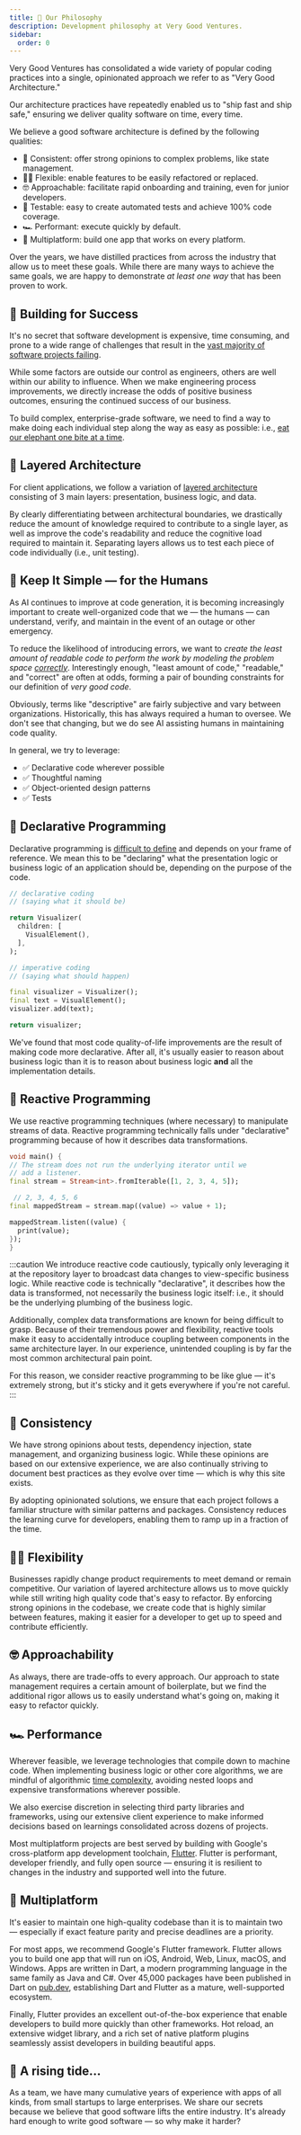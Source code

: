 ```yaml
---
title: 🦄 Our Philosophy
description: Development philosophy at Very Good Ventures.
sidebar:
  order: 0
---
```



Very Good Ventures has consolidated a wide variety of popular coding practices into a single, opinionated approach we refer to as "Very Good Architecture."

Our architecture practices have repeatedly enabled us to "ship fast and ship safe," ensuring we deliver quality software on time, every time.

We believe a good software architecture is defined by the following qualities:

- 💪 Consistent: offer strong opinions to complex problems, like state management.
- 🧘‍♀️ Flexible: enable features to be easily refactored or replaced.
- 🤓 Approachable: facilitate rapid onboarding and training, even for junior developers.
- 🧪 Testable: easy to create automated tests and achieve 100% code coverage.
- 🏎️ Performant: execute quickly by default.
- 📱 Multiplatform: build one app that works on every platform.

Over the years, we have distilled practices from across the industry that allow us to meet these goals. While there are many ways to achieve the same goals, we are happy to demonstrate _at least one way_ that has been proven to work.

## 🏁 Building for Success

It's no secret that software development is expensive, time consuming, and prone to a wide range of challenges that result in the [vast majority of software projects failing][software-project-failure-factors].

While some factors are outside our control as engineers, others are well within our ability to influence. When we make engineering process improvements, we directly increase the odds of positive business outcomes, ensuring the continued success of our business.

To build complex, enterprise-grade software, we need to find a way to make doing each individual step along the way as easy as possible: i.e., [eat our elephant one bite at a time][eating-an-elephant].

## 🍰 Layered Architecture

For client applications, we follow a variation of [layered architecture][very-good-layered-architecture] consisting of 3 main layers: presentation, business logic, and data.

By clearly differentiating between architectural boundaries, we drastically reduce the amount of knowledge required to contribute to a single layer, as well as improve the code's readability and reduce the cognitive load required to maintain it. Separating layers allows us to test each piece of code individually (i.e., unit testing).

## 🤖 Keep It Simple — for the Humans

As AI continues to improve at code generation, it is becoming increasingly important to create well-organized code that we — the humans — can understand, verify, and maintain in the event of an outage or other emergency.

To reduce the likelihood of introducing errors, we want to _create the least amount of readable code to perform the work by modeling the problem space [correctly][correctness]_. Interestingly enough, "least amount of code," "readable," and "correct" are often at odds, forming a pair of bounding constraints for our definition of _very good code_.

<Diagram
  light={goodCodeLight}
  dark={goodCodeDark}
  alt="Good code is a product of competing constraints: minimal, correct, and descriptive."
/>

Obviously, terms like "descriptive" are fairly subjective and vary between organizations. Historically, this has always required a human to oversee. We don't see that changing, but we do see AI assisting humans in maintaining code quality.

In general, we try to leverage:

- ✅ Declarative code wherever possible
- ✅ Thoughtful naming
- ✅ Object-oriented design patterns
- ✅ Tests

## 📜 Declarative Programming

Declarative programming is [difficult to define][declarative] and depends on your frame of reference. We mean this to be "declaring" what the presentation logic or business logic of an application should be, depending on the purpose of the code.

<Tabs>
  <TabItem label="Declarative">

```dart
// declarative coding
// (saying what it should be)

return Visualizer(
  children: [
    VisualElement(),
  ],
);
```

  </TabItem>
  <TabItem label="Imperative">
  
  ```dart
  // imperative coding
  // (saying what should happen)

final visualizer = Visualizer();
final text = VisualElement();
visualizer.add(text);

return visualizer;

````

</TabItem>
</Tabs>

We've found that most code quality-of-life improvements are the result of making code more declarative. After all, it's usually easier to reason about business logic than it is to reason about business logic **and** all the implementation details.

## 🧨 Reactive Programming

We use reactive programming techniques (where necessary) to manipulate streams of data. Reactive programming technically falls under "declarative" programming because of how it describes data transformations.

```dart
void main() {
// The stream does not run the underlying iterator until we
// add a listener.
final stream = Stream<int>.fromIterable([1, 2, 3, 4, 5]);

 // 2, 3, 4, 5, 6
final mappedStream = stream.map((value) => value + 1);

mappedStream.listen((value) {
  print(value);
});
}

````

:::caution
We introduce reactive code cautiously, typically only leveraging it at the repository layer to broadcast data changes to view-specific business logic. While reactive code is technically "declarative", it describes how the data is transformed, not necessarily the business logic itself: i.e., it should be the underlying plumbing of the business logic.

Additionally, complex data transformations are known for being difficult to grasp. Because of their tremendous power and flexibility, reactive tools make it easy to accidentally introduce coupling between components in the same architecture layer. In our experience, unintended coupling is by far the most common architectural pain point.

For this reason, we consider reactive programming to be like glue — it's extremely strong, but it's sticky and it gets everywhere if you're not careful.
:::

## 💪 Consistency

We have strong opinions about tests, dependency injection, state management, and organizing business logic. While these opinions are based on our extensive experience, we are also continually striving to document best practices as they evolve over time — which is why this site exists.

By adopting opinionated solutions, we ensure that each project follows a familiar structure with similar patterns and packages. Consistency reduces the learning curve for developers, enabling them to ramp up in a fraction of the time.

## 🧘‍♀️ Flexibility

Businesses rapidly change product requirements to meet demand or remain competitive. Our variation of layered architecture allows us to move quickly while still writing high quality code that's easy to refactor. By enforcing strong opinions in the codebase, we create code that is highly similar between features, making it easier for a developer to get up to speed and contribute efficiently.

## 🤓 Approachability

As always, there are trade-offs to every approach. Our approach to state management requires a certain amount of boilerplate, but we find the additional rigor allows us to easily understand what's going on, making it easy to refactor quickly.

## 🏎️ Performance

Wherever feasible, we leverage technologies that compile down to machine code. When implementing business logic or other core algorithms, we are mindful of algorithmic [time complexity][time-complexity], avoiding nested loops and expensive transformations wherever possible.

We also exercise discretion in selecting third party libraries and frameworks, using our extensive client experience to make informed decisions based on learnings consolidated across dozens of projects.

Most multiplatform projects are best served by building with Google's cross-platform app development toolchain, [Flutter]. Flutter is performant, developer friendly, and fully open source — ensuring it is resilient to changes in the industry and supported well into the future.

## 📱 Multiplatform

It's easier to maintain one high-quality codebase than it is to maintain two — especially if exact feature parity and precise deadlines are a priority.

For most apps, we recommend Google's Flutter framework. Flutter allows you to build one app that will run on iOS, Android, Web, Linux, macOS, and Windows. Apps are written in Dart, a modern programming language in the same family as Java and C#. Over 45,000 packages have been published in Dart on [pub.dev], establishing Dart and Flutter as a mature, well-supported ecosystem.

Finally, Flutter provides an excellent out-of-the-box experience that enable developers to build more quickly than other frameworks. Hot reload, an extensive widget library, and a rich set of native platform plugins seamlessly assist developers in building beautiful apps.

## 🎉 A rising tide...

As a team, we have many cumulative years of experience with apps of all kinds, from small startups to large enterprises. We share our secrets because we believe that good software lifts the entire industry. It's already hard enough to write good software — so why make it harder?

[Flutter]: https://flutter.dev
[software-project-failure-factors]: https://www.academia.edu/23261973/What_factors_lead_to_software_project_failure
[eating-an-elephant]: https://www.mechanical-orchard.com/insights/how-to-eat-an-elephant
[correctness]: https://en.wikipedia.org/wiki/Correctness_(computer_science)
[declarative]: https://stackoverflow.com/a/15382180
[time-complexity]: https://en.wikipedia.org/wiki/Time_complexity
[very-good-layered-architecture]: https://verygood.ventures/blog/very-good-flutter-architecture
[pub.dev]: https://pub.dev
